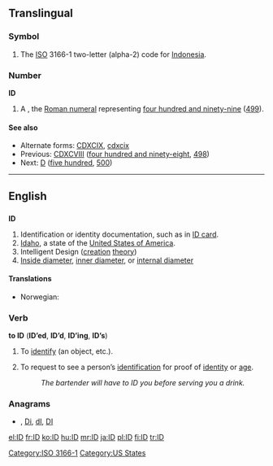 {{also|Appendix:Variations of "id"}}
==Translingual==
===Symbol===
{{infl|mul|symbol}}
# The [[ISO]] 3166-1 two-letter (alpha-2) code for [[Indonesia]].

===Number===
'''ID'''

# A {{misspelling of|CDXCIX|lang=mul}}, the [[Roman numeral]] representing [[four hundred and ninety-nine]] ([[499]]).

====See also====
* Alternate forms: [[CDXCIX]], [[cdxcix]]
* Previous: [[CDXCVIII]] ([[four hundred and ninety-eight]], [[498]])
* Next: [[D]] ([[five hundred]], [[500]])

[[Category:ISO 3166-1]]
----

==English==

==={{abbreviation}}===
'''ID'''

# Identification or identity documentation, such as in [[ID card]].
# [[Idaho]], a state of the [[United States of America]].
# Intelligent Design ([[creation]] [[theory]])
# [[Inside diameter]], [[inner diameter]], or [[internal diameter]]

====Translations====
{{trans-top|identification or identity documentation, such as in ID card}}
* Norwegian: {{t-|no|ID|m}}
{{trans-mid}}
{{trans-bottom}}

===Verb===
'''to ID''' ('''ID’ed''', '''ID’d''', '''ID’ing''', '''ID’s''')

# {{transitive}} To [[identify]] (an object, etc.).
# {{transitive}} To request to see a person’s [[identification]] for proof of [[identity]] or [[age]].
#: ''The bartender will have to ID you before serving you a drink.''

===Anagrams===
* {{alphagram|[[di#English|di]]}} , [[Di#English|Di]], [[dI#English|dI]], [[DI#English|DI]]


[[Category:US States]]

[[el:ID]]
[[fr:ID]]
[[ko:ID]]
[[hu:ID]]
[[mr:ID]]
[[ja:ID]]
[[pl:ID]]
[[fi:ID]]
[[tr:ID]]